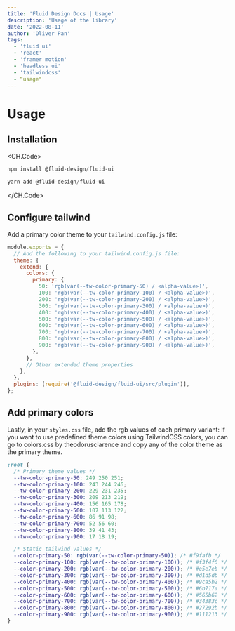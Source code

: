 ```yaml
---
title: 'Fluid Design Docs | Usage'
description: 'Usage of the library'
date: '2022-08-11'
author: 'Oliver Pan'
tags:
  - 'fluid ui'
  - 'react'
  - 'framer motion'
  - 'headless ui'
  - 'tailwindcss'
  - “usage"
---
```


# Usage

## Installation

<CH.Code>
    
```js npm 
npm install @fluid-design/fluid-ui
```

```js yarn
yarn add @fluid-design/fluid-ui
```

</CH.Code>

## Configure tailwind

Add a primary color theme to your `tailwind.config.js` file:

```js tailwind.config.js
module.exports = {
  // Add the following to your tailwind.config.js file:
  theme: {
    extend: {
      colors: {
        primary: {
          50: 'rgb(var(--tw-color-primary-50) / <alpha-value>)',
          100: 'rgb(var(--tw-color-primary-100) / <alpha-value>)',
          200: 'rgb(var(--tw-color-primary-200) / <alpha-value>)',
          300: 'rgb(var(--tw-color-primary-300) / <alpha-value>)',
          400: 'rgb(var(--tw-color-primary-400) / <alpha-value>)',
          500: 'rgb(var(--tw-color-primary-500) / <alpha-value>)',
          600: 'rgb(var(--tw-color-primary-600) / <alpha-value>)',
          700: 'rgb(var(--tw-color-primary-700) / <alpha-value>)',
          800: 'rgb(var(--tw-color-primary-800) / <alpha-value>)',
          900: 'rgb(var(--tw-color-primary-900) / <alpha-value>)',
        },
      },
      // Other extended theme properties
    },
  },
  plugins: [require('@fluid-design/fluid-ui/src/plugin')],
};
```

## Add primary colors

Lastly, in your `styles.css` file, add the rgb values of each primary variant:
If you want to use predefined theme colors using TailwindCSS colors,
you can go to <ExternalLink href='https://github.com/theodorusclarence/ts-nextjs-tailwind-starter/blob/main/src/styles/colors.css'>colors.css</ExternalLink>
by <ExternalLink href="https://github.com/theodorusclarence">theodorusclarence</ExternalLink>
and copy any of the color theme as the primary theme.

```css styles.css
:root {
  /* Primary theme values */
  --tw-color-primary-50: 249 250 251;
  --tw-color-primary-100: 243 244 246;
  --tw-color-primary-200: 229 231 235;
  --tw-color-primary-300: 209 213 219;
  --tw-color-primary-400: 156 165 178;
  --tw-color-primary-500: 107 113 122;
  --tw-color-primary-600: 86 91 98;
  --tw-color-primary-700: 52 56 60;
  --tw-color-primary-800: 39 41 43;
  --tw-color-primary-900: 17 18 19;

  /* Static tailwind values */
  --color-primary-50: rgb(var(--tw-color-primary-50)); /* #f9fafb */
  --color-primary-100: rgb(var(--tw-color-primary-100)); /* #f3f4f6 */
  --color-primary-200: rgb(var(--tw-color-primary-200)); /* #e5e7eb */
  --color-primary-300: rgb(var(--tw-color-primary-300)); /* #d1d5db */
  --color-primary-400: rgb(var(--tw-color-primary-400)); /* #9ca5b2 */
  --color-primary-500: rgb(var(--tw-color-primary-500)); /* #6b717a */
  --color-primary-600: rgb(var(--tw-color-primary-600)); /* #565b62 */
  --color-primary-700: rgb(var(--tw-color-primary-700)); /* #34383c */
  --color-primary-800: rgb(var(--tw-color-primary-800)); /* #27292b */
  --color-primary-900: rgb(var(--tw-color-primary-900)); /* #111213 */
}
```
